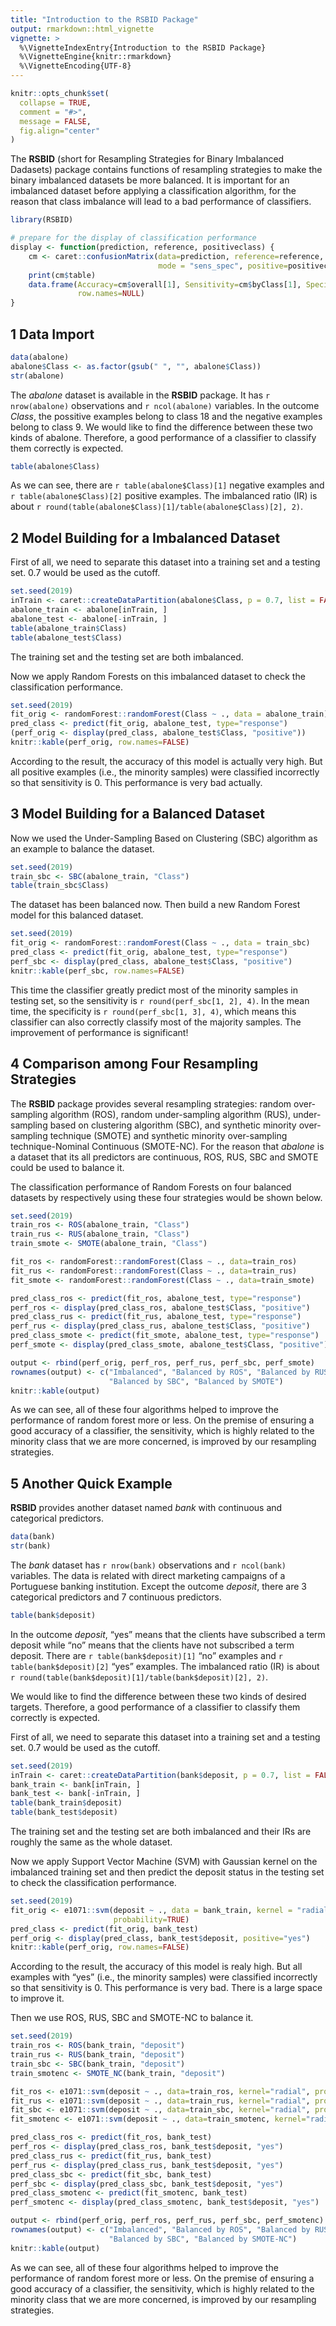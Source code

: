 ```yaml
---
title: "Introduction to the RSBID Package"
output: rmarkdown::html_vignette
vignette: >
  %\VignetteIndexEntry{Introduction to the RSBID Package}
  %\VignetteEngine{knitr::rmarkdown}
  %\VignetteEncoding{UTF-8}
---
```


```r
knitr::opts_chunk$set(
  collapse = TRUE,
  comment = "#>",
  message = FALSE,
  fig.align="center"
)
```

The **RSBID** (short for Resampling Strategies for Binary Imbalanced Dadasets) package contains functions of resampling strategies to make the binary imbalanced datasets be more balanced. It is important for an imbalanced dataset before applying a classification algorithm, for the reason that class imbalance will lead to a bad performance of classifiers.

```r
library(RSBID)

# prepare for the display of classification performance 
display <- function(prediction, reference, positiveclass) {
    cm <- caret::confusionMatrix(data=prediction, reference=reference,
                                 mode = "sens_spec", positive=positiveclass)
    print(cm$table)
    data.frame(Accuracy=cm$overall[1], Sensitivity=cm$byClass[1], Specificity=cm$byClass[2],
               row.names=NULL)
}
```

## 1 Data Import

```r
data(abalone)
abalone$Class <- as.factor(gsub(" ", "", abalone$Class))
str(abalone)
```

The *abalone* dataset is available in the **RSBID** package. It has `r nrow(abalone)` observations and `r ncol(abalone)` variables. In the outcome *Class*, the possitive examples belong to class 18 and the negative examples belong to class 9. We would like to find the difference between these two kinds of abalone. Therefore, a good performance of a classifier to classify them correctly is expected.

```r
table(abalone$Class)
```

As we can see, there are `r table(abalone$Class)[1]` negative examples and `r table(abalone$Class)[2]` positive examples. The imbalanced ratio (IR) is about `r round(table(abalone$Class)[1]/table(abalone$Class)[2], 2)`. 

## 2 Model Building for a Imbalanced Dataset

First of all, we need to separate this dataset into a training set and a testing set. 0.7 would be used as the cutoff.

```r
set.seed(2019)
inTrain <- caret::createDataPartition(abalone$Class, p = 0.7, list = FALSE)
abalone_train <- abalone[inTrain, ]
abalone_test <- abalone[-inTrain, ]
table(abalone_train$Class)
table(abalone_test$Class)
```

The training set and the testing set are both imbalanced.

Now we apply Random Forests on this imbalanced dataset to check the classification performance.

```r
set.seed(2019)
fit_orig <- randomForest::randomForest(Class ~ ., data = abalone_train)
pred_class <- predict(fit_orig, abalone_test, type="response")
(perf_orig <- display(pred_class, abalone_test$Class, "positive"))
knitr::kable(perf_orig, row.names=FALSE)
```

According to the result, the accuracy of this model is actually very high. But all positive examples (i.e., the minority samples) were classified incorrectly so that sensitivity is 0. This performance is very bad actually.

## 3 Model Building for a Balanced Dataset

Now we used the Under-Sampling Based on Clustering (SBC) algorithm as an example to balance the dataset.

```r
set.seed(2019)
train_sbc <- SBC(abalone_train, "Class")
table(train_sbc$Class)
```

The dataset has been balanced now. Then build a new Random Forest model for this balanced dataset.

```r
set.seed(2019)
fit_orig <- randomForest::randomForest(Class ~ ., data = train_sbc)
pred_class <- predict(fit_orig, abalone_test, type="response")
perf_sbc <- display(pred_class, abalone_test$Class, "positive")
knitr::kable(perf_sbc, row.names=FALSE)
```

This time the classifier greatly predict most of the minority samples in testing set, so the sensitivity is `r round(perf_sbc[1, 2], 4)`. In the mean time, the specificity is `r round(perf_sbc[1, 3], 4)`, which means this classifier can also correctly classify most of the majority samples. The improvement of performance is significant!

## 4 Comparison among Four Resampling Strategies

The **RSBID** package provides several resampling strategies: random over-sampling algorithm (ROS), random under-sampling algorithm (RUS), under-sampling based on clustering algorithm (SBC), and synthetic minority over-sampling technique (SMOTE) and synthetic minority over-sampling technique-Nominal Continuous (SMOTE-NC). For the reason that *abalone* is a dataset that its all predictors are continuous, ROS, RUS, SBC and SMOTE could be used to balance it.

The classification performance of Random Forests on four balanced datasets by respectively using these four strategies would be shown below.

```r
set.seed(2019)
train_ros <- ROS(abalone_train, "Class")
train_rus <- RUS(abalone_train, "Class")
train_smote <- SMOTE(abalone_train, "Class")

fit_ros <- randomForest::randomForest(Class ~ ., data=train_ros)
fit_rus <- randomForest::randomForest(Class ~ ., data=train_rus)
fit_smote <- randomForest::randomForest(Class ~ ., data=train_smote)

pred_class_ros <- predict(fit_ros, abalone_test, type="response")
perf_ros <- display(pred_class_ros, abalone_test$Class, "positive")  
pred_class_rus <- predict(fit_rus, abalone_test, type="response")
perf_rus <- display(pred_class_rus, abalone_test$Class, "positive")
pred_class_smote <- predict(fit_smote, abalone_test, type="response")
perf_smote <- display(pred_class_smote, abalone_test$Class, "positive")

output <- rbind(perf_orig, perf_ros, perf_rus, perf_sbc, perf_smote)
rownames(output) <- c("Imbalanced", "Balanced by ROS", "Balanced by RUS",
                      "Balanced by SBC", "Balanced by SMOTE")
knitr::kable(output)
```

As we can see, all of these four algorithms helped to improve the performance of random forest more or less. On the premise of ensuring a good accuracy of a classifier, the sensitivity, which is highly related to the minority class that we are more concerned, is improved by our resampling strategies.

## 5 Another Quick Example

**RSBID** provides another dataset named *bank* with continuous and categorical predictors.

```r
data(bank)
str(bank)
```

The *bank* dataset has `r nrow(bank)` observations and `r ncol(bank)` variables. The data is related with direct marketing campaigns of a Portuguese banking institution. Except the outcome *deposit*, there are 3 categorical predictors and 7 continuous predictors.

```r
table(bank$deposit)
```

In the outcome *deposit*, "yes" means that the clients have subscribed a term deposit while "no" means that the clients have not subscribed a term deposit. There are `r table(bank$deposit)[1]` "no" examples and `r table(bank$deposit)[2]` "yes" examples. The imbalanced ratio (IR) is about `r round(table(bank$deposit)[1]/table(bank$deposit)[2], 2)`.

We would like to find the difference between these two kinds of desired targets. Therefore, a good performance of a classifier to classify them correctly is expected.

First of all, we need to separate this dataset into a training set and a testing set. 0.7 would be used as the cutoff.

```r
set.seed(2019)
inTrain <- caret::createDataPartition(bank$deposit, p = 0.7, list = FALSE)
bank_train <- bank[inTrain, ]
bank_test <- bank[-inTrain, ]
table(bank_train$deposit)
table(bank_test$deposit)
```

The training set and the testing set are both imbalanced and their IRs are roughly the same as the whole dataset.

Now we apply Support Vector Machine (SVM) with Gaussian kernel on the imbalanced training set and then predict the deposit status in the testing set to check the classification performance.

```r
set.seed(2019)
fit_orig <- e1071::svm(deposit ~ ., data = bank_train, kernel = "radial",
                       probability=TRUE)
pred_class <- predict(fit_orig, bank_test)
perf_orig <- display(pred_class, bank_test$deposit, positive="yes")
knitr::kable(perf_orig, row.names=FALSE)

```

According to the result, the accuracy of this model is realy high. But all examples with "yes" (i.e., the minority samples) were classified incorrectly so that sensitivity is 0. This performance is very bad. There is a large space to improve it.

Then we use ROS, RUS, SBC and SMOTE-NC to balance it.

```r
set.seed(2019)
train_ros <- ROS(bank_train, "deposit")
train_rus <- RUS(bank_train, "deposit")
train_sbc <- SBC(bank_train, "deposit")
train_smotenc <- SMOTE_NC(bank_train, "deposit")

fit_ros <- e1071::svm(deposit ~ ., data=train_ros, kernel="radial", probability=TRUE)
fit_rus <- e1071::svm(deposit ~ ., data=train_rus, kernel="radial", probability=TRUE)
fit_sbc <- e1071::svm(deposit ~ ., data=train_sbc, kernel="radial", probability=TRUE)
fit_smotenc <- e1071::svm(deposit ~ ., data=train_smotenc, kernel="radial", probability=TRUE)

pred_class_ros <- predict(fit_ros, bank_test)
perf_ros <- display(pred_class_ros, bank_test$deposit, "yes")  
pred_class_rus <- predict(fit_rus, bank_test)
perf_rus <- display(pred_class_rus, bank_test$deposit, "yes")
pred_class_sbc <- predict(fit_sbc, bank_test)
perf_sbc <- display(pred_class_sbc, bank_test$deposit, "yes")
pred_class_smotenc <- predict(fit_smotenc, bank_test)
perf_smotenc <- display(pred_class_smotenc, bank_test$deposit, "yes")

output <- rbind(perf_orig, perf_ros, perf_rus, perf_sbc, perf_smotenc)
rownames(output) <- c("Imbalanced", "Balanced by ROS", "Balanced by RUS",
                      "Balanced by SBC", "Balanced by SMOTE-NC")
knitr::kable(output)

```

As we can see, all of these four algorithms helped to improve the performance of random forest more or less. On the premise of ensuring a good accuracy of a classifier, the sensitivity, which is highly related to the minority class that we are more concerned, is improved by our resampling strategies.
